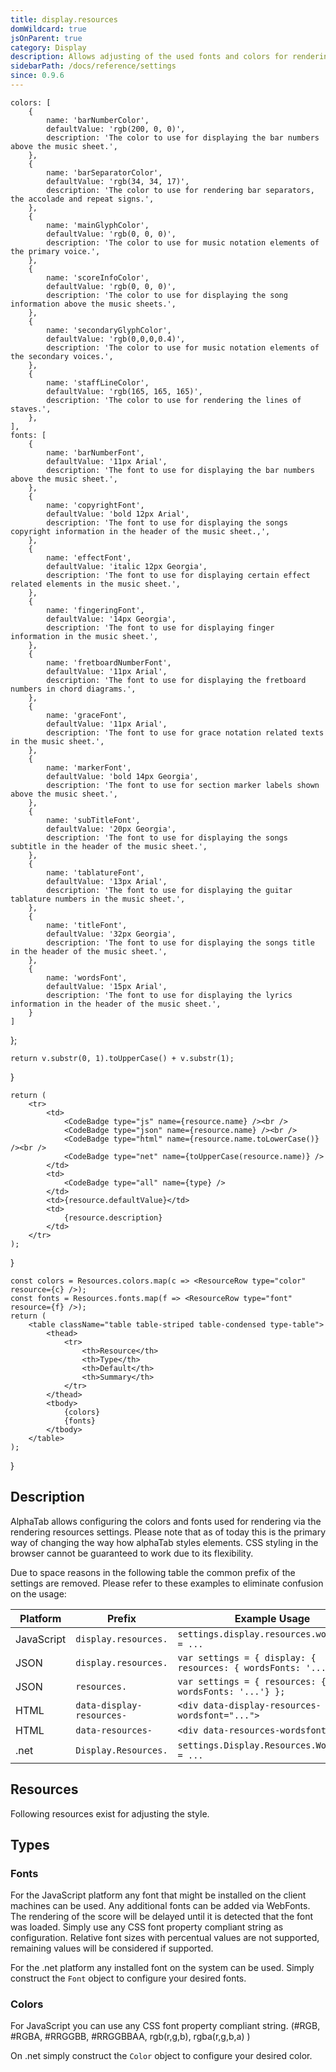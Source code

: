 ```yaml
---
title: display.resources
domWildcard: true
jsOnParent: true
category: Display
description: Allows adjusting of the used fonts and colors for rendering.
sidebarPath: /docs/reference/settings
since: 0.9.6
---
```



	colors: [
		{
			name: 'barNumberColor',
			defaultValue: 'rgb(200, 0, 0)',
			description: 'The color to use for displaying the bar numbers above the music sheet.',
		},
		{
			name: 'barSeparatorColor',
			defaultValue: 'rgb(34, 34, 17)',
			description: 'The color to use for rendering bar separators, the accolade and repeat signs.',
		},
		{
			name: 'mainGlyphColor',
			defaultValue: 'rgb(0, 0, 0)',
			description: 'The color to use for music notation elements of the primary voice.',
		},
		{
			name: 'scoreInfoColor',
			defaultValue: 'rgb(0, 0, 0)',
			description: 'The color to use for displaying the song information above the music sheets.',
		},
		{
			name: 'secondaryGlyphColor',
			defaultValue: 'rgb(0,0,0,0.4)',
			description: 'The color to use for music notation elements of the secondary voices.',
		},
		{
			name: 'staffLineColor',
			defaultValue: 'rgb(165, 165, 165)',
			description: 'The color to use for rendering the lines of staves.',
		},
	],
	fonts: [
		{
			name: 'barNumberFont',
			defaultValue: '11px Arial',
			description: 'The font to use for displaying the bar numbers above the music sheet.',
		}, 
		{
			name: 'copyrightFont',
			defaultValue: 'bold 12px Arial',
			description: 'The font to use for displaying the songs copyright information in the header of the music sheet.,',
		},
		{
			name: 'effectFont',
			defaultValue: 'italic 12px Georgia',
			description: 'The font to use for displaying certain effect related elements in the music sheet.',
		},
		{
			name: 'fingeringFont',
			defaultValue: '14px Georgia',
			description: 'The font to use for displaying finger information in the music sheet.',
		},
		{
			name: 'fretboardNumberFont',
			defaultValue: '11px Arial',
			description: 'The font to use for displaying the fretboard numbers in chord diagrams.',
		},
		{
			name: 'graceFont',
			defaultValue: '11px Arial',
			description: 'The font to use for grace notation related texts in the music sheet.',
		},
		{
			name: 'markerFont',
			defaultValue: 'bold 14px Georgia',
			description: 'The font to use for section marker labels shown above the music sheet.',
		},
		{
			name: 'subTitleFont',
			defaultValue: '20px Georgia',
			description: 'The font to use for displaying the songs subtitle in the header of the music sheet.',
		},
		{
			name: 'tablatureFont',
			defaultValue: '13px Arial',
			description: 'The font to use for displaying the guitar tablature numbers in the music sheet.',
		},
		{
			name: 'titleFont',
			defaultValue: '32px Georgia',
			description: 'The font to use for displaying the songs title in the header of the music sheet.',
		},
		{
			name: 'wordsFont',
			defaultValue: '15px Arial',
			description: 'The font to use for displaying the lyrics information in the header of the music sheet.',
		}
	]
};

    return v.substr(0, 1).toUpperCase() + v.substr(1);
}

    return (
        <tr>
            <td>
                <CodeBadge type="js" name={resource.name} /><br />
                <CodeBadge type="json" name={resource.name} /><br />
                <CodeBadge type="html" name={resource.name.toLowerCase()} /><br />
                <CodeBadge type="net" name={toUpperCase(resource.name)} />
            </td>
            <td>
                <CodeBadge type="all" name={type} />
            </td>
            <td>{resource.defaultValue}</td>
            <td>
                {resource.description}
            </td>
        </tr>
    );
}

    const colors = Resources.colors.map(c => <ResourceRow type="color" resource={c} />);
    const fonts = Resources.fonts.map(f => <ResourceRow type="font" resource={f} />);
    return (
        <table className="table table-striped table-condensed type-table">
            <thead>
                <tr>
                    <th>Resource</th>
                    <th>Type</th>
                    <th>Default</th>
                    <th>Summary</th>
                </tr>
            </thead>    
            <tbody> 
                {colors}
                {fonts}
            </tbody>
        </table>
    );
}

## Description

AlphaTab allows configuring the colors and fonts used for rendering via the rendering resources settings. Please note that as of today
this is the primary way of changing the way how alphaTab styles elements. CSS styling in the browser cannot be guaranteed to work due to its flexibility. 


Due to space reasons in the following table the common prefix of the settings are removed. Please refer to these examples to eliminate confusion on the usage: 

| Platform   | Prefix                    | Example Usage                                                      |
|------------|---------------------------|--------------------------------------------------------------------|
| JavaScript | `display.resources.`      | `settings.display.resources.wordsFont = ...`                       |
| JSON       | `display.resources.`      | `var settings = { display: { resources: { wordsFonts: '...'} } };` |
| JSON       | `resources.`              | `var settings = { resources: { wordsFonts: '...'} };`              |
| HTML       | `data-display-resources-` | `<div data-display-resources-wordsfont="...">`                     |
| HTML       | `data-resources-`         | `<div data-resources-wordsfont="...">`                             |
| .net       | `Display.Resources.`      | `settings.Display.Resources.WordsFonts = ...`                      |


## Resources
Following resources exist for adjusting the style. 

<ResourceTable />

## Types

### Fonts

For the JavaScript platform any font that might be installed on the client machines can be used. 
Any additional fonts can be added via WebFonts. The rendering of the score will be delayed until it is detected that the font was loaded. 
Simply use any CSS font property compliant string as configuration. Relative font sizes with percentual values are not supported, remaining values will be considered if supported.

For the .net platform any installed font on the system can be used. Simply construct the `Font` object to configure your desired fonts. 

### Colors

For JavaScript you can use any CSS font property compliant string. (#RGB, #RGBA, #RRGGBB, #RRGGBBAA, rgb(r,g,b), rgba(r,g,b,a) )

On .net simply construct the `Color` object to configure your desired color. 
